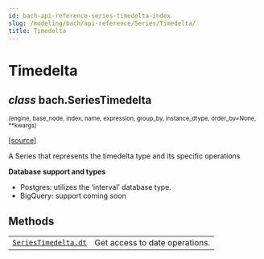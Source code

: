 ```yaml
---
id: bach-api-reference-series-timedelta-index
slug: /modeling/bach/api-reference/Series/Timedelta/
title: Timedelta
---
```


# Timedelta

<div className="class">

## <span className="type-annotation"><em>class</em></span> <span className="additional-name">bach.</span><span className="name">SeriesTimedelta</span>

<small className="parameter-list">(<span className="parameter" id="engine">engine</span>, <span className="parameter" id="base_node">base_node</span>, <span className="parameter" id="index">index</span>, <span className="parameter" id="name">name</span>, <span className="parameter" id="expression">expression</span>, <span className="parameter" id="group_by">group_by</span>, <span className="parameter" id="instance_dtype">instance_dtype</span>, <span className="parameter" id="order_by">order_by=None</span>, <span className="parameter" id="**">\*\*kwargs</span>)</small>


&#8203;<span className="view-source">[[source]](https://github.com/objectiv/objectiv-analytics/blob/main/bach/bach/series/series_datetime.py)</span>

<div className="content">

A Series that represents the timedelta type and its specific operations

**Database support and types**

* Postgres: utilizes the ‘interval’ database type.
* BigQuery: support coming soon


</div>


</div>

## Methods

<div className="table-autosummary">

|                                                   |                                                                                                                                                                                                     |
| ------------------------------------------------- | -------------------------------------------------------------------------------------------------------------------------------------------------------------------------------------------------- |
| [`SeriesTimedelta.dt`](/modeling/bach/api-reference/Series/Timedelta/bach.SeriesTimedelta.dt.mdx)                                | Get access to date operations.                                                                                                                                                                      |


</div>
